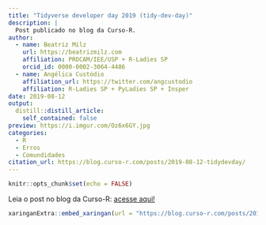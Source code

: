 ```yaml
---
title: "Tidyverse developer day 2019 (tidy-dev-day)"
description: |
  Post publicado no blog da Curso-R.
author:
  - name: Beatriz Milz
    url: https://beatrizmilz.com
    affiliation: PROCAM/IEE/USP + R-Ladies SP
    orcid_id: 0000-0002-3064-4486
  - name: Angélica Custódio
    affiliation_url: https://twitter.com/angcustodio
    affiliation: R-Ladies SP + PyLadies SP + Insper
date: 2019-08-12
output:
  distill::distill_article:
    self_contained: false
preview: https://i.imgur.com/Oz6x6GY.jpg
categories:
  - R
  - Erros
  - Comundidades
citation_url: https://blog.curso-r.com/posts/2019-08-12-tidydevday/
---
```


```r
knitr::opts_chunk$set(echo = FALSE)
```



Leia o post no blog da Curso-R: [acesse aqui!](https://blog.curso-r.com/posts/2019-08-12-tidydevday/)

```r
xaringanExtra::embed_xaringan(url = "https://blog.curso-r.com/posts/2019-08-12-tidydevday/", ratio = "5:5")
```




